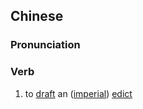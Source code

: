 {{also|草诏}}
==Chinese==
{{zh-forms|s=草诏}}

===Pronunciation===
{{zh-pron
|m=cǎozhào
|cat=v
}}

===Verb===
{{zh-verb}}

# {{lb|zh|archaic}} to [[draft]] an ([[imperial]]) [[edict]]
